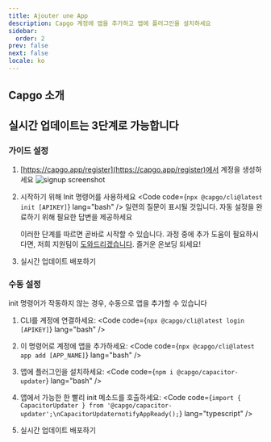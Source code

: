 ```yaml
---
title: Ajouter une App
description: Capgo 계정에 앱을 추가하고 앱에 플러그인을 설치하세요
sidebar:
  order: 2
prev: false
next: false
locale: ko
---
```



## Capgo 소개
<YouTube id="NzXXKoyhTIo" title="15분 안에 보는 Capgo" />

## 실시간 업데이트는 3단계로 가능합니다

### 가이드 설정

<Steps>

1. [https://capgo.app/register](https://capgo.app/register)에서 계정을 생성하세요
![signup screenshot](/signup.webp "signup screenshot")

2. 시작하기 위해 Init 명령어를 사용하세요 <Code code={`npx @capgo/cli@latest init [APIKEY]`} lang="bash" /> 일련의 질문이 표시될 것입니다. 자동 설정을 완료하기 위해 필요한 답변을 제공하세요<Aside type="tip">이러한 단계를 따르면 곧바로 시작할 수 있습니다. 과정 중에 추가 도움이 필요하시다면, 저희 지원팀이 [도와드리겠습니다](https://support.capgo.app). 즐거운 온보딩 되세요!</Aside>

3. 실시간 업데이트 배포하기 <LinkCard href="/docs/getting-started/deploy/" title="실시간 업데이트 배포" description="앱에 실시간 업데이트를 배포하는 방법 알아보기" />

</Steps>

### 수동 설정

init 명령어가 작동하지 않는 경우, 수동으로 앱을 추가할 수 있습니다

<Steps>

1. CLI를 계정에 연결하세요: <Code code={`npx @capgo/cli@latest login [APIKEY]`} lang="bash" />

2. 이 명령어로 계정에 앱을 추가하세요: <Code code={`npx @capgo/cli@latest app add [APP_NAME]`} lang="bash" />

3. 앱에 플러그인을 설치하세요: <Code code={`npm i @capgo/capacitor-updater`} lang="bash" />

4. 앱에서 가능한 한 빨리 init 메소드를 호출하세요: <Code code={`import { CapacitorUpdater } from '@capgo/capacitor-updater';\nCapacitorUpdaternotifyAppReady();`} lang="typescript" />

5. 실시간 업데이트 배포하기 <LinkCard href="/docs/getting-started/deploy/" title="실시간 업데이트 배포" description="앱에 실시간 업데이트를 배포하는 방법 알아보기" />

</Steps>
